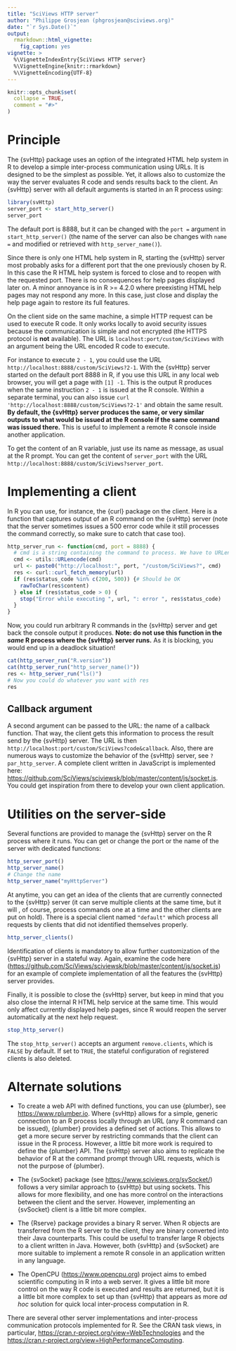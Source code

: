 ```yaml
---
title: "SciViews HTTP server"
author: "Philippe Grosjean (phgrosjean@sciviews.org)"
date: "`r Sys.Date()`"
output:
  rmarkdown::html_vignette:
    fig_caption: yes
vignette: >
  %\VignetteIndexEntry{SciViews HTTP server}
  %\VignetteEngine{knitr::rmarkdown}
  %\VignetteEncoding{UTF-8}
---
```


```r
knitr::opts_chunk$set(
  collapse = TRUE,
  comment = "#>"
)
```

# Principle

The {svHttp} package uses an option of the integrated HTML help system in R to develop a simple inter-process communication using URLs. It is designed to be the simplest as possible. Yet, it allows also to customize the way the server evaluates R code and sends results back to the client. An {svHttp} server with all default arguments is started in an R process using:

```r
library(svHttp)
server_port <- start_http_server()
server_port
```

The default port is 8888, but it can be changed with the `port =` argument in `start_http_server()` (the name of the server can also be changes with `name =` and modified or retrieved with `http_server_name()`).

Since there is only one HTML help system in R, starting the {svHttp} server most probably asks for a different port that the one previously chosen by R. In this case the R HTML help system is forced to close and to reopen with the requested port. There is no consequences for help pages displayed later on. A minor annoyance is in R \>= 4.2.0 where preexisting HTML help pages may not respond any more. In this case, just close and display the help page again to restore its full features.

On the client side on the same machine, a simple HTTP request can be used to execute R code. It only works locally to avoid security issues because the communication is simple and not encrypted (the HTTPS protocol is **not** available). The URL is `localhost:port/custom/SciViews` with an argument being the URL encoded R code to execute.

For instance to execute `2 - 1`, you could use the URL `http://localhost:8888/custom/SciViews?2-1`. With the {svHttp} server started on the default port 8888 in R, if you use this URL in any local web browser, you will get a page with `[1] -1`. This is the output R produces when the same instruction `2 - 1` is issued at the R console. Within a separate terminal, you can also issue `curl 'http://localhost:8888/custom/SciViews?2-1'` and obtain the same result. **By default, the {svHttp} server produces the same, or very similar outputs to what would be issued at the R console if the same command was issued there.** This is useful to implement a remote R console inside another application.

To get the content of an R variable, just use its name as message, as usual at the R prompt. You can get the content of `server_port` with the URL `http://localhost:8888/custom/SciViews?server_port`.

# Implementing a client

In R you can use, for instance, the {curl} package on the client. Here is a function that captures output of an R command on the {svHttp} server (note that the server sometimes issues a 500 error code while it still processes the command correctly, so make sure to catch that case too).

```r
http_server_run <- function(cmd, port = 8888) {
  # cmd is a string containing the command to process. We have to URLencode it
  cmd <- utils::URLencode(cmd)
  url <- paste0("http://localhost:", port, "/custom/SciViews?", cmd)
  res <- curl::curl_fetch_memory(url)
  if (res$status_code %in% c(200, 500)) {# Should be OK
    rawToChar(res$content)
  } else if (res$status_code > 0) {
    stop("Error while executing ", url, ": error ", res$status_code)
  }
}
```

Now, you could run arbitrary R commands in the {svHttp} server and get back the console output it produces. **Note: do not use this function in the *same* R process where the {svHttp} server runs.** As it is blocking, you would end up in a deadlock situation!

```r
cat(http_server_run("R.version"))
cat(http_server_run("http_server_name()"))
res <- http_server_run("ls()")
# Now you could do whatever you want with res
res
```

## Callback argument

A second argument can be passed to the URL: the name of a callback function. That way, the client gets this information to process the result send by the {svHttp} server. The URL is then `http://localhost:port/custom/SciViews?code&callback`. Also, there are numerous ways to customize the behavior of the {svHttp} server, see `?par_http_server`. A complete client written in JavaScript is implemented here: <https://github.com/SciViews/sciviewsk/blob/master/content/js/socket.js>. You could get inspiration from there to develop your own client application.

# Utilities on the server-side

Several functions are provided to manage the {svHttp} server on the R process where it runs. You can get or change the port or the name of the server with dedicated functions:

```r
http_server_port()
http_server_name()
# Change the name
http_server_name("myHttpServer")
```

At anytime, you can get an idea of the clients that are currently connected to the {svHttp} server (it can serve multiple clients at the same time, but it will , of course, process commands one at a time and the other clients are put on hold). There is a special client named `"default"` which process all requests by clients that did not identified themselves properly.

```r
http_server_clients()
```

Identification of clients is mandatory to allow further customization of the {svHttp} server in a stateful way. Again, examine the code here (<https://github.com/SciViews/sciviewsk/blob/master/content/js/socket.js>) for an example of complete implementation of all the features the {svHttp} server provides.

Finally, it is possible to close the {svHttp} server, but keep in mind that you also close the internal R HTML help service at the same time. This would only affect currently displayed help pages, since R would reopen the server automatically at the next help request.

```r
stop_http_server()
```

The `stop_http_server()` accepts an argument `remove.clients`, which is `FALSE` by default. If set to `TRUE`, the stateful configuration of registered clients is also deleted.

# Alternate solutions

-   To create a web API with defined functions, you can use {plumber}, see <https://www.rplumber.io>. Where {svHttp} allows for a simple, generic connection to an R process locally through an URL (any R command can be issued), {plumber} provides a defined set of actions. This allows to get a more secure server by restricting commands that the client can issue in the R process. However, a little bit more work is required to define the {plumber} API. The {svHttp} server also aims to replicate the behavior of R at the command prompt through URL requests, which is not the purpose of {plumber}.

-   The {svSocket} package (see <https://www.sciviews.org/svSocket/>) follows a very similar approach to {svHttp} but using sockets. This allows for more flexibility, and one has more control on the interactions between the client and the server. However, implementing an {svSocket} client is a little bit more complex.

-   The {Rserve} package provides a binary R server. When R objects are transferred from the R server to the client, they are binary converted into their Java counterparts. This could be useful to transfer large R objects to a client written in Java. However, both {svHttp} and {svSocket} are more suitable to implement a remote R console in an application written in any language.

-   The OpenCPU (<https://www.opencpu.org>) project aims to embed scientific computing in R into a web server. It gives a little bit more control on the way R code is executed and results are returned, but it is a little bit more complex to set up than {svHttp} that appears as more *ad hoc* solution for quick local inter-process computation in R.

There are several other server implementations and inter-process communication protocols implemented for R. See the CRAN task views, in particular, [https://cran.r-project.org/view=WebTechnologies](web%20technologies%20and%20services) and the [https://cran.r-project.org/view=HighPerformanceComputing](high-performance%20and%20parallel%20computing%20with%20R).
